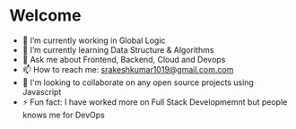 # Welcome
- 🔭 I’m currently working in Global Logic
- 🌱 I’m currently learning Data Structure & Algorithms
- 💬 Ask me about Frontend, Backend, Cloud and Devops
- 📫 How to reach me: srakeshkumar1019@gmail.com.com
- 🤝 I'm looking to collaborate on any open source projects using Javascript
- ⚡ Fun fact: I have worked more on Full Stack Developmemnt but people knows me for DevOps
